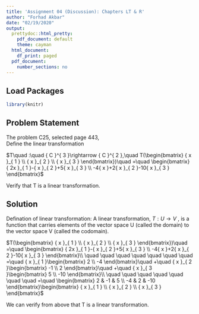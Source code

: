 ---
title: 'Assignment 04 (Discussion): Chapters LT & R'
author: "Forhad Akbar"
date: "02/19/2020"
output:
  prettydoc::html_pretty:
    pdf_document: default
    theme: cayman
  html_document:
    df_print: paged
  pdf_document:
    number_sections: no
---

## **Load Packages**

```{r load-packages, warning = FALSE, message = FALSE}
library(knitr)
```

## **Problem Statement**  
The problem C25, selected page 443,  
Define the linear transformation

$T\quad :\quad { C }^{ 3 }\rightarrow { C }^{ 2 },\quad T(\begin{bmatrix} { x }_{ 1 } \\ { x }_{ 2 } \\ { x }_{ 3 } \end{bmatrix})\quad =\quad \begin{bmatrix} { 2x }_{ 1 }-{ x }_{ 2 }+5{ x }_{ 3 } \\ -4{ x }+2{ x }_{ 2 }-10{ x }_{ 3 } \end{bmatrix}$  

Verify that T is a linear transformation.

## **Solution**  

Defination of linear transformation: A linear transformation, $T:U\rightarrow V$ , is a function that carries elements of the vector space U (called the domain) to the vector space V (called the codomain).

$T(\begin{bmatrix} { x }_{ 1 } \\ { x }_{ 2 } \\ { x }_{ 3 } \end{bmatrix})\quad =\quad \begin{bmatrix} { 2x }_{ 1 }-{ x }_{ 2 }+5{ x }_{ 3 } \\ -4{ x }+2{ x }_{ 2 }-10{ x }_{ 3 } \end{bmatrix}\\ \quad \quad \quad \quad \quad \quad \quad =\quad { x }_{ 1 }\begin{bmatrix} 2 \\ -4 \end{bmatrix}\quad +\quad { x }_{ 2 }\begin{bmatrix} -1 \\ 2 \end{bmatrix}\quad +\quad { x }_{ 3 }\begin{bmatrix} 5 \\ -10 \end{bmatrix}\\ \quad \quad \quad \quad \quad \quad \quad =\quad \begin{bmatrix} 2 & -1 & 5 \\ -4 & 2 & -10 \end{bmatrix}\begin{bmatrix} { x }_{ 1 } \\ { x }_{ 2 } \\ { x }_{ 3 } \end{bmatrix}$

We can verify from above that T is a linear transformation.